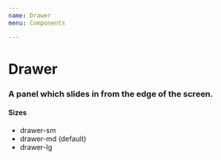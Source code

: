 ```yaml
---
name: Drawer
menu: Components

---
```


# Drawer

### A panel which slides in from the edge of the screen.

<Playground>
 <Drawer
 size="drawer-md"
 position ="right"
 />
</Playground>

#### Sizes
<div>
<ul>
<li>drawer-sm</li>
<li>drawer-md (default)</li>
<li>drawer-lg</li>
</ul>
</div>
